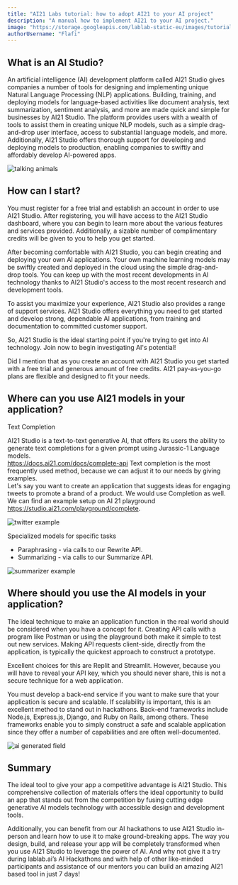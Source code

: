 ```yaml
---
title: "AI21 Labs tutorial: how to adopt AI21 to your AI project"
description: "A manual how to implement AI21 to your AI project."
image: "https://storage.googleapis.com/lablab-static-eu/images/tutorials/adopt_ai_21_hero.jpg"
authorUsername: "Flafi"
---
```


## What is an AI Studio?

An artificial intelligence (AI) development platform called AI21 Studio gives companies a 
number of tools for designing and implementing unique Natural Language Processing (NLP) applications.
Building, training, and deploying models for language-based activities like document analysis, text summarization,
sentiment analysis, and more are made quick and simple for businesses by AI21 Studio. The platform provides users 
with a wealth of tools to assist them in creating unique NLP models, such as a simple drag-and-drop user interface,
access to substantial language models, and more. Additionally, AI21 Studio offers thorough support for developing 
and deploying models to production, enabling companies to swiftly and affordably develop AI-powered apps.

<Img src="https://storage.googleapis.com/lablab-static-eu/images/tutorials/adopt_ai_21_animals_talking.png" alt="talking animals"/>

## How can I start?

You must register for a free trial and establish an account in order to use AI21 Studio. After registering, 
you will have access to the AI21 Studio dashboard, where you can begin to learn more about the various features 
and services provided. Additionally, a sizable number of complimentary credits will be given to you to help you get started.  

After becoming comfortable with AI21 Studio, you can begin creating and deploying your own AI applications. Your own machine
learning models may be swiftly created and deployed in the cloud using the simple drag-and-drop tools. You can keep up with
the most recent developments in AI technology thanks to AI21 Studio's access to the most recent research and development tools.  

To assist you maximize your experience, AI21 Studio also provides a range of support services. 
AI21 Studio offers everything you need to get started and develop strong, dependable AI applications, 
from training and documentation to committed customer support.  

So, AI21 Studio is the ideal starting point if you're trying to get into AI technology. Join now to begin investigating AI's 
potential! 

Did I mention that as you create an account with AI21 Studio you get started with a free trial and generous amount of free credits.
AI21 pay-as-you-go plans are flexible and designed to fit your needs.  

## Where can you use AI21 models in your application?  

Text Completion  

AI21 Studio is a text-to-text generative AI, that offers its users the ability to generate text completions for a given prompt 
using Jurassic-1 Language models.  
https://docs.ai21.com/docs/complete-api
Text completion is the most frequently used method, because we can adjust it to our needs by giving examples.  
Let's say you want to create an application that suggests ideas for engaging tweets to promote a brand of a product.
We would use Completion as well.  
We can find an example setup on AI 21 playground  
https://studio.ai21.com/playground/complete.

<Img src="https://storage.googleapis.com/lablab-static-eu/images/tutorials/adopt_ai21_twitter.PNG" alt="twitter example"/>

Specialized models for specific tasks
- Paraphrasing 	- via calls to our Rewrite 	API.
- Summarizing 	- via calls to our Summarize 	API.

<Img src="https://storage.googleapis.com/lablab-static-eu/images/tutorials/adopt_ai21_summarize.PNG" alt="summarizer example"/>

## Where should you use the AI models in your application?

The ideal technique to make an application function in the real world should be considered when you have a concept for it. 
Creating API calls with a program like Postman or using the playground both make it simple to test out new services. 
Making API requests client-side, directly from the application, is typically the quickest approach to construct a prototype.  

Excellent choices for this are Replit and Streamlit. However, because you will have to reveal your API key, 
which you should never share, this is not a secure technique for a web application.  

You must develop a back-end service if you want to make sure that your application is secure and scalable. 
If scalability is important, this is an excellent method to stand out in hackathons. Back-end frameworks include Node.js, 
Express.js, Django, and Ruby on Rails, among others. These frameworks enable you to simply construct a safe and scalable 
application since they offer a number of capabilities and are often well-documented.

<Img src="https://storage.googleapis.com/lablab-static-eu/images/tutorials/adopt_ai_21_field.png" alt="ai generated field"/>

## Summary

The ideal tool to give your app a competitive advantage is AI21 Studio. 
This comprehensive collection of materials offers the ideal opportunity to build an app that stands out from the competition 
by fusing cutting edge generative AI models technology with accessible design and development tools.  

Additionally, you can benefit from our AI hackathons to use AI21 Studio in-person and learn how to use it to
make ground-breaking apps. The way you design, build, and release your app will be completely transformed when
you use AI21 Studio to leverage the power of AI.
And why not give it a try during lablab.ai’s AI Hackathons and with help of other like-minded participants and assistance
of our mentors you can build an amazing AI21 based tool in just 7 days!

